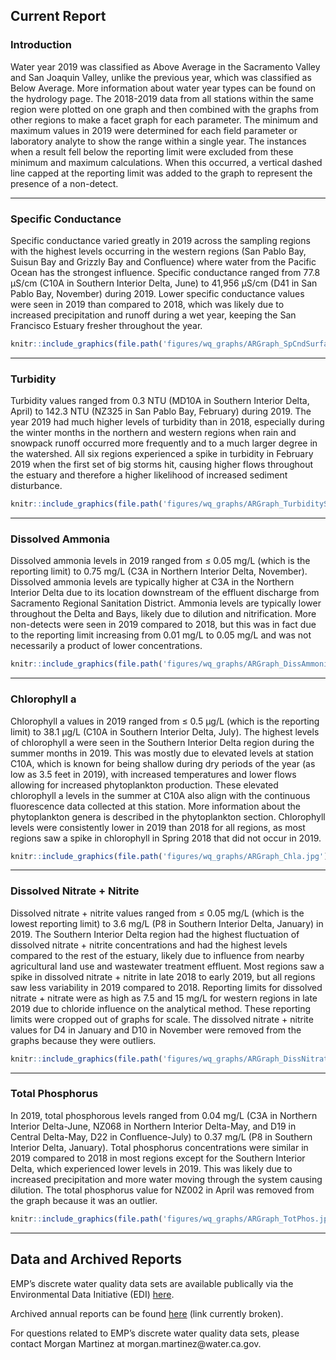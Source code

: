 ## Current Report {#dwq-report}

### Introduction

Water year 2019 was classified as Above Average in the Sacramento Valley and San Joaquin Valley, unlike the previous year, which was classified as Below Average. More information about water year types can be found on the hydrology page. The 2018-2019 data from all stations within the same region were plotted on one graph and then combined with the graphs from other regions to make a facet graph for each parameter. The minimum and maximum values in 2019 were determined for each field parameter or laboratory analyte to show the range within a single year. The instances when a result fell below the reporting limit were excluded from these minimum and maximum calculations. When this occurred, a vertical dashed line capped at the reporting limit was added to the graph to represent the presence of a non-detect. 

***
### Specific Conductance

Specific conductance varied greatly in 2019 across the sampling regions with the highest levels occurring in the western regions (San Pablo Bay, Suisun Bay and Grizzly Bay and Confluence) where water from the Pacific Ocean has the strongest influence. Specific conductance ranged from 77.8 µS/cm (C10A in Southern Interior Delta, June) to 41,956 µS/cm (D41 in San Pablo Bay, November) during 2019. Lower specific conductance values were seen in 2019 than compared to 2018, which was likely due to increased precipitation and runoff during a wet year, keeping the San Francisco Estuary fresher throughout the year. 

```r
knitr::include_graphics(file.path('figures/wq_graphs/ARGraph_SpCndSurface.jpg'))
```
***
### Turbidity

Turbidity values ranged from 0.3 NTU (MD10A in Southern Interior Delta, April) to 142.3 NTU (NZ325 in San Pablo Bay, February) during 2019.  The year 2019 had much higher levels of turbidity than in 2018, especially during the winter months in the northern and western regions when rain and snowpack runoff occurred more frequently and to a much larger degree in the watershed. All six regions experienced a spike in turbidity in February 2019 when the first set of big storms hit, causing higher flows throughout the estuary and therefore a higher likelihood of increased sediment disturbance.   

```r
knitr::include_graphics(file.path('figures/wq_graphs/ARGraph_TurbiditySurface.jpg'))
```
***
### Dissolved Ammonia

Dissolved ammonia levels in 2019 ranged from ≤ 0.05 mg/L (which is the reporting limit) to 0.75 mg/L (C3A in Northern Interior Delta, November). Dissolved ammonia levels are typically higher at C3A in the Northern Interior Delta due to its location downstream of the effluent discharge from Sacramento Regional Sanitation District. Ammonia levels are typically lower throughout the Delta and Bays, likely due to dilution and nitrification. More non-detects were seen in 2019 compared to 2018, but this was in fact due to the reporting limit increasing from 0.01 mg/L to 0.05 mg/L and was not necessarily a product of lower concentrations.  

```r
knitr::include_graphics(file.path('figures/wq_graphs/ARGraph_DissAmmonia.jpg'))
```
***
### Chlorophyll a

Chlorophyll a values in 2019 ranged from ≤ 0.5 µg/L (which is the reporting limit) to 38.1 µg/L (C10A in Southern Interior Delta, July). The highest levels of chlorophyll a were seen in the Southern Interior Delta region during the summer months in 2019. This was mostly due to elevated levels at station C10A, which is known for being shallow during dry periods of the year (as low as 3.5 feet in 2019), with increased temperatures and lower flows allowing for increased phytoplankton production. These elevated chlorophyll a levels in the summer at C10A also align with the continuous fluorescence data collected at this station. More information about the phytoplankton genera is described in the phytoplankton section. Chlorophyll levels were consistently lower in 2019 than 2018 for all regions, as most regions saw a spike in chlorophyll in Spring 2018 that did not occur in 2019.  

```r
knitr::include_graphics(file.path('figures/wq_graphs/ARGraph_Chla.jpg'))
```
***
### Dissolved Nitrate + Nitrite

Dissolved nitrate + nitrite values ranged from ≤ 0.05 mg/L (which is the lowest reporting limit) to 3.6 mg/L (P8 in Southern Interior Delta, January) in 2019. The Southern Interior Delta region had the highest fluctuation of dissolved nitrate + nitrite concentrations and had the highest levels compared to the rest of the estuary, likely due to influence from nearby agricultural land use and wastewater treatment effluent. Most regions saw a spike in dissolved nitrate + nitrite in late 2018 to early 2019, but all regions saw less variability in 2019 compared to 2018. Reporting limits for dissolved nitrate + nitrate were as high as 7.5 and 15 mg/L for western regions in late 2019 due to chloride influence on the analytical method. These reporting limits were cropped out of graphs for scale. The dissolved nitrate + nitrite values for D4 in January and D10 in November were removed from the graphs because they were outliers. 

```r
knitr::include_graphics(file.path('figures/wq_graphs/ARGraph_DissNitrateNitrite.jpg'))
```
***
### Total Phosphorus

In 2019, total phosphorous levels ranged from 0.04 mg/L (C3A in Northern Interior Delta-June, NZ068 in Northern Interior Delta-May, and D19 in Central Delta-May, D22 in Confluence-July) to 0.37 mg/L (P8 in Southern Interior Delta, January). Total phosphorus concentrations were similar in 2019 compared to 2018 in most regions except for the Southern Interior Delta, which experienced lower levels in 2019. This was likely due to increased precipitation and more water moving through the system causing dilution.  The total phosphorus value for NZ002 in April was removed from the graph because it was an outlier.

```r
knitr::include_graphics(file.path('figures/wq_graphs/ARGraph_TotPhos.jpg'))
```
***
## Data and Archived Reports

EMP's discrete water quality data sets are available publically via the Environmental Data Initiative (EDI) [here](https://portal.edirepository.org/nis/mapbrowse?scope=edi&identifier=458&revision=4).

Archived annual reports can be found [here]() (link currently broken).

For questions related to EMP's discrete water quality data sets, please contact Morgan Martinez at morgan.martinez@water.ca.gov.